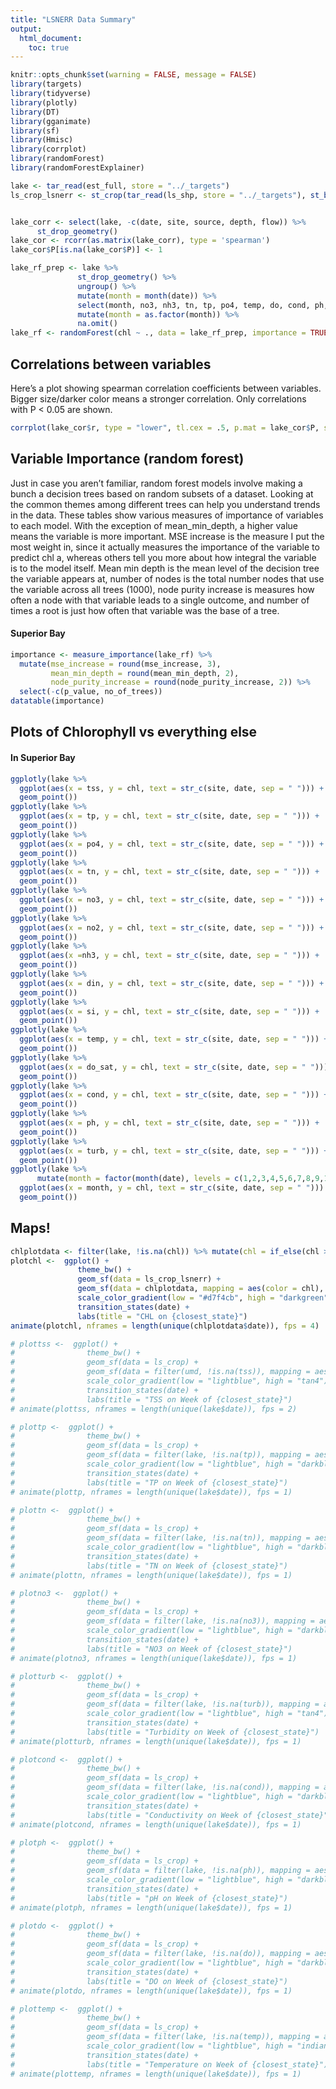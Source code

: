 ```yaml
---
title: "LSNERR Data Summary"
output: 
  html_document:
    toc: true
---
```


```r
knitr::opts_chunk$set(warning = FALSE, message = FALSE)
library(targets)
library(tidyverse)
library(plotly)
library(DT)
library(gganimate)
library(sf)
library(Hmisc)
library(corrplot)
library(randomForest)
library(randomForestExplainer)

lake <- tar_read(est_full, store = "../_targets") 
ls_crop_lsnerr <- st_crop(tar_read(ls_shp, store = "../_targets"), st_bbox(c(xmin = -92.4, ymin = 46.6, xmax = -91.9, ymax = 46.8)))


lake_corr <- select(lake, -c(date, site, source, depth, flow)) %>% 
      st_drop_geometry()
lake_cor <- rcorr(as.matrix(lake_corr), type = 'spearman')
lake_cor$P[is.na(lake_cor$P)] <- 1

lake_rf_prep <- lake %>% 
               st_drop_geometry() %>%
               ungroup() %>% 
               mutate(month = month(date)) %>% 
               select(month, no3, nh3, tn, tp, po4, temp, do, cond, ph, chl) %>% 
               mutate(month = as.factor(month)) %>% 
               na.omit()
lake_rf <- randomForest(chl ~ ., data = lake_rf_prep, importance = TRUE, ntree = 1000)

```


## Correlations between variables

Here's a plot showing spearman correlation coefficients between variables. Bigger size/darker color means a stronger correlation. Only correlations with P < 0.05 are shown.

```r
corrplot(lake_cor$r, type = "lower", tl.cex = .5, p.mat = lake_cor$P, sig.level = 0.05, insig = 'blank', outline = T)
```


## Variable Importance (random forest)
Just in case you aren't familiar, random forest models involve making a bunch a decision trees based on random subsets of a dataset. Looking at the common themes among different trees can help you understand trends in the data.
These tables show various measures of importance of variables to each model. With the exception of mean_min_depth, a higher value means the variable is more important. MSE increase is the measure I put the most weight in, since it actually measures the importance of the variable to predict chl a, whereas others tell you more about how integral the variable is to the model itself. Mean min depth is the mean level of the decision tree the variable appears at, number of nodes is the total number nodes that use the variable across all trees (1000), node purity increase is measures how often a node with that variable leads to a single outcome, and number of times a root is just how often that variable was the base of a tree.

#### Superior Bay
```r
importance <- measure_importance(lake_rf) %>% 
  mutate(mse_increase = round(mse_increase, 3),
         mean_min_depth = round(mean_min_depth, 2),
         node_purity_increase = round(node_purity_increase, 2)) %>% 
  select(-c(p_value, no_of_trees))
datatable(importance)
```

## Plots of Chlorophyll vs everything else
#### In Superior Bay
```r
ggplotly(lake %>%
  ggplot(aes(x = tss, y = chl, text = str_c(site, date, sep = " "))) +
  geom_point())
ggplotly(lake %>%
  ggplot(aes(x = tp, y = chl, text = str_c(site, date, sep = " "))) +
  geom_point())
ggplotly(lake %>%
  ggplot(aes(x = po4, y = chl, text = str_c(site, date, sep = " "))) +
  geom_point())
ggplotly(lake %>%
  ggplot(aes(x = tn, y = chl, text = str_c(site, date, sep = " "))) +
  geom_point())
ggplotly(lake %>%
  ggplot(aes(x = no3, y = chl, text = str_c(site, date, sep = " "))) +
  geom_point())
ggplotly(lake %>%
  ggplot(aes(x = no2, y = chl, text = str_c(site, date, sep = " "))) +
  geom_point())
ggplotly(lake %>%
  ggplot(aes(x =nh3, y = chl, text = str_c(site, date, sep = " "))) +
  geom_point())
ggplotly(lake %>%
  ggplot(aes(x = din, y = chl, text = str_c(site, date, sep = " "))) +
  geom_point())
ggplotly(lake %>% 
  ggplot(aes(x = si, y = chl, text = str_c(site, date, sep = " "))) +
  geom_point())
ggplotly(lake %>%
  ggplot(aes(x = temp, y = chl, text = str_c(site, date, sep = " "))) +
  geom_point())
ggplotly(lake %>%
  ggplot(aes(x = do_sat, y = chl, text = str_c(site, date, sep = " "))) +
  geom_point())
ggplotly(lake %>%
  ggplot(aes(x = cond, y = chl, text = str_c(site, date, sep = " "))) +
  geom_point())
ggplotly(lake %>%
  ggplot(aes(x = ph, y = chl, text = str_c(site, date, sep = " "))) +
  geom_point())
ggplotly(lake %>%
  ggplot(aes(x = turb, y = chl, text = str_c(site, date, sep = " "))) +
  geom_point())
ggplotly(lake %>%
      mutate(month = factor(month(date), levels = c(1,2,3,4,5,6,7,8,9,10,11,12))) %>%      
  ggplot(aes(x = month, y = chl, text = str_c(site, date, sep = " "))) +
  geom_point())
```


## Maps!

```r
chlplotdata <- filter(lake, !is.na(chl)) %>% mutate(chl = if_else(chl > 80, NA, chl))
plotchl <-  ggplot() +
               theme_bw() +
               geom_sf(data = ls_crop_lsnerr) +
               geom_sf(data = chlplotdata, mapping = aes(color = chl), size = 7) +
               scale_color_gradient(low = "#d7f4cb", high = "darkgreen", na.value = "gray30") +
               transition_states(date) +
               labs(title = "CHL on {closest_state}")
animate(plotchl, nframes = length(unique(chlplotdata$date)), fps = 4)
```
```r
# plottss <-  ggplot() +
#                theme_bw() +
#                geom_sf(data = ls_crop) +
#                geom_sf(data = filter(umd, !is.na(tss)), mapping = aes(color = tss), size = 7) +
#                scale_color_gradient(low = "lightblue", high = "tan4") +
#                transition_states(date) +
#                labs(title = "TSS on Week of {closest_state}")
# animate(plottss, nframes = length(unique(lake$date)), fps = 2)
```
```r
# plottp <-  ggplot() +
#                theme_bw() +
#                geom_sf(data = ls_crop) +
#                geom_sf(data = filter(lake, !is.na(tp)), mapping = aes(color = tp), size = 7) +
#                scale_color_gradient(low = "lightblue", high = "darkblue") +
#                transition_states(date) +
#                labs(title = "TP on Week of {closest_state}")
# animate(plottp, nframes = length(unique(lake$date)), fps = 1)
```
```r
# plottn <-  ggplot() +
#                theme_bw() +
#                geom_sf(data = ls_crop) +
#                geom_sf(data = filter(lake, !is.na(tn)), mapping = aes(color = tn), size = 7) +
#                scale_color_gradient(low = "lightblue", high = "darkblue") +
#                transition_states(date) +
#                labs(title = "TN on Week of {closest_state}")
# animate(plottn, nframes = length(unique(lake$date)), fps = 1)
```
```r
# plotno3 <-  ggplot() +
#                theme_bw() +
#                geom_sf(data = ls_crop) +
#                geom_sf(data = filter(lake, !is.na(no3)), mapping = aes(color = no3), size = 7) +
#                scale_color_gradient(low = "lightblue", high = "darkblue") +
#                transition_states(date) +
#                labs(title = "NO3 on Week of {closest_state}")
# animate(plotno3, nframes = length(unique(lake$date)), fps = 1)
```
```r
# plotturb <-  ggplot() +
#                theme_bw() +
#                geom_sf(data = ls_crop) +
#                geom_sf(data = filter(lake, !is.na(turb)), mapping = aes(color = turb), size = 7) +
#                scale_color_gradient(low = "lightblue", high = "tan4") +
#                transition_states(date) +
#                labs(title = "Turbidity on Week of {closest_state}")
# animate(plotturb, nframes = length(unique(lake$date)), fps = 1)
```
```r
# plotcond <-  ggplot() +
#                theme_bw() +
#                geom_sf(data = ls_crop) +
#                geom_sf(data = filter(lake, !is.na(cond)), mapping = aes(color = cond), size = 7) +
#                scale_color_gradient(low = "lightblue", high = "darkblue") +
#                transition_states(date) +
#                labs(title = "Conductivity on Week of {closest_state}")
# animate(plotcond, nframes = length(unique(lake$date)), fps = 1)
```
```r
# plotph <-  ggplot() +
#                theme_bw() +
#                geom_sf(data = ls_crop) +
#                geom_sf(data = filter(lake, !is.na(ph)), mapping = aes(color = ph), size = 7) +
#                scale_color_gradient(low = "lightblue", high = "darkblue") +
#                transition_states(date) +
#                labs(title = "pH on Week of {closest_state}")
# animate(plotph, nframes = length(unique(lake$date)), fps = 1)
```
```r
# plotdo <-  ggplot() +
#                theme_bw() +
#                geom_sf(data = ls_crop) +
#                geom_sf(data = filter(lake, !is.na(do)), mapping = aes(color = do), size = 7) +
#                scale_color_gradient(low = "lightblue", high = "darkblue") +
#                transition_states(date) +
#                labs(title = "DO on Week of {closest_state}")
# animate(plotdo, nframes = length(unique(lake$date)), fps = 1)
```
```r
# plottemp <-  ggplot() +
#                theme_bw() +
#                geom_sf(data = ls_crop) +
#                geom_sf(data = filter(lake, !is.na(temp)), mapping = aes(color = temp), size = 7) +
#                scale_color_gradient(low = "lightblue", high = "indianred2") +
#                transition_states(date) +
#                labs(title = "Temperature on Week of {closest_state}")
# animate(plottemp, nframes = length(unique(lake$date)), fps = 1)
```

